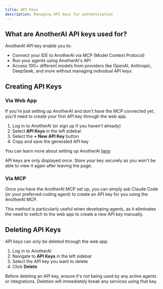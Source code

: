 ```yaml
---
title: API Keys
description: Managing API keys for authentication
---
```


## What are AnotherAI API keys used for?

AnotherAI API key enable you to:

- Connect your IDE to AnotherAI via MCP (Model Context Protocol)
- Run your agents using AnotherAI's API
- Access 100+ different models from providers like OpenAI, Anthropic, DeepSeek, and more without managing individual API keys

## Creating API Keys

### Via Web App

If you're just setting up AnotherAI and don't have the MCP connected yet, you'll need to create your first API key through the web app.

1. Log in to AnotherAI (or sign up if you haven't already)
2. Select **API Keys** in the left sidebar
3. Select the **+ New API Key** button
4. Copy and save the generated API key

You can learn more about setting up AnotherAI [here](/#get-started)

<Callout type="warning">
  API keys are only displayed once. Store your key securely as you won't be able to view it again after leaving the
  page.
</Callout>

### Via MCP

Once you have the AnotherAI MCP set up, you can simply ask Claude Code (or your preferred coding agent) to create an API key for you using the AnotherAI MCP.

This method is particularly useful when developing agents, as it eliminates the need to switch to the web app to create a new API key manually.

## Deleting API Keys

API keys can only be deleted through the web app:

1. Log in to AnotherAI
2. Navigate to **API Keys** in the left sidebar
3. Select the API key you want to delete
4. Click **Delete**

<Callout type="warning">
  Before deleting an API key, ensure it's not being used by any active agents or integrations. Deletion will immediately
  break any services using that key.
</Callout>
